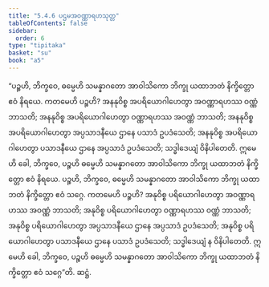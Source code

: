 ```yaml
---
title: "5.4.6 ပဌမအဝဏ္ဏာရဟသုတ္တ"
tableOfContents: false
sidebar:
  order: 6
type: "tipitaka"
basket: "su"
book: "a5"
---
```



<DynamicBreadcrumb />

<Division number="236" book="a5" e="ch" v="16" p="230">

<Paragraph number="1300" book="a5">
“ပဉ္စဟိ, ဘိက္ခဝေ, ဓမ္မေဟိ သမန္နာဂတော အာဝါသိကော ဘိက္ခု ယထာဘတံ နိက္ခိတ္တော ဧဝံ နိရယေ. ကတမေဟိ ပဉ္စဟိ? အနနုဝိစ္စ အပရိယောဂါဟေတွာ အဝဏ္ဏာရဟဿ ဝဏ္ဏံ ဘာသတိ; အနနုဝိစ္စ အပရိယောဂါဟေတွာ ဝဏ္ဏာရဟဿ အဝဏ္ဏံ ဘာသတိ; အနနုဝိစ္စ အပရိယောဂါဟေတွာ အပ္ပသာဒနီယေ ဌာနေ ပသာဒံ ဥပဒံသေတိ; အနနုဝိစ္စ အပရိယောဂါဟေတွာ ပသာဒနီယေ ဌာနေ အပ္ပသာဒံ ဥပဒံသေတိ; သဒ္ဓါဒေယျံ ဝိနိပါတေတိ. ဣမေဟိ ခေါ, ဘိက္ခဝေ, ပဉ္စဟိ ဓမ္မေဟိ သမန္နာဂတော အာဝါသိကော ဘိက္ခု ယထာဘတံ နိက္ခိတ္တော ဧဝံ နိရယေ.
</Paragraph>

<Paragraph number="1301" book="a5">
ပဉ္စဟိ, ဘိက္ခဝေ, ဓမ္မေဟိ သမန္နာဂတော အာဝါသိကော ဘိက္ခု ယထာဘတံ နိက္ခိတ္တော ဧဝံ သဂ္ဂေ. ကတမေဟိ ပဉ္စဟိ? အနုဝိစ္စ ပရိယောဂါဟေတွာ အဝဏ္ဏာရဟဿ အဝဏ္ဏံ ဘာသတိ; အနုဝိစ္စ ပရိယောဂါဟေတွာ ဝဏ္ဏာရဟဿ ဝဏ္ဏံ ဘာသတိ; အနုဝိစ္စ ပရိယောဂါဟေတွာ အပ္ပသာဒနီယေ ဌာနေ အပ္ပသာဒံ ဥပဒံသေတိ; အနုဝိစ္စ ပရိယောဂါဟေတွာ ပသာဒနီယေ ဌာနေ ပသာဒံ ဥပဒံသေတိ; သဒ္ဓါဒေယျံ န ဝိနိပါတေတိ. ဣမေဟိ ခေါ, ဘိက္ခဝေ, ပဉ္စဟိ ဓမ္မေဟိ သမန္နာဂတော အာဝါသိကော ဘိက္ခု ယထာဘတံ နိက္ခိတ္တော ဧဝံ သဂ္ဂေ”တိ.

</Paragraph>
</Division>

<Paragraph number="1302" type="center" book="a5">
ဆဋ္ဌံ.
</Paragraph>